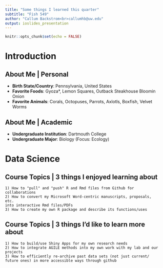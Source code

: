 ```yaml
---
title: "Some things I learned this quarter"
subtitle: "Fish 549"
author: "Callum Backstrom<br>callumhb@uw.edu"
output: ioslides_presentation
---
```


```r
knitr::opts_chunk$set(echo = FALSE)
```

# Introduction

## About Me | Personal

- <b>Birth State/Country</b>: Pennsylvania, United States
- <b>Favorite Foods</b>: Gyoza*, Lemon Squares, Outback Steakhouse Bloomin Onion
- <b>Favorite Animals</b>: Corals, Octopuses, Parrots, Axlotls, Boxfish, 
Velvet Worms


## About Me | Academic

- <b>Undergraduate Institution</b>: Dartmouth College
- <b>Undergraduate Major</b>: Biology (Focus: Ecology)

# Data Science

## Course Topics | 3 things I enjoyed learning about
    1) How to "pull" and "push" R and Rmd files from Github for collaborations   
    2) How to convert my Microsoft Word-centric manuscripts, proposals, etc. 
    into interactive Rmd files/PDFs
    3) How to create my own R package and describe its functions/uses
    
## Course Topics | 3 things I’d like to learn more about
    1) How to build/use Shiny Apps for my own research needs   
    2) How to integrate AGILE methods into my own work with my lab and our 
    projects
    3) How to efficiently re-archive past data sets (not just current/
    future ones) in more accessible ways through github
    
## {data-background=img/CCMI_LittleCayman.jpg data-background-size=cover}



